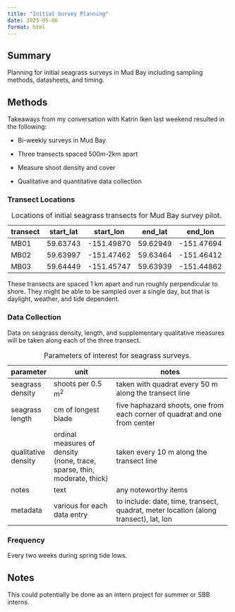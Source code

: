 ```yaml
---
title: "Initial Survey Planning"
date: 2025-05-06
format: html
---
```


## Summary

Planning for initial seagrass surveys in Mud Bay including sampling methods, datasheets, and timing.

## Methods

Takeaways from my conversation with Katrin Iken last weekend resulted in the following:

-   Bi-weekly surveys in Mud Bay

-   Three transects spaced 500m-2km apart

-   Measure shoot density and cover

-   Qualitative and quantitative data collection

### Transect Locations

| transect | start_lat | start_lon  | end_lat  | end_lon    |
|----------|-----------|------------|----------|------------|
| MB01     | 59.63743  | -151.49870 | 59.62949 | -151.47694 |
| MB02     | 59.63997  | -151.47462 | 59.63464 | -151.46412 |
| MB03     | 59.64449  | -151.45747 | 59.63939 | -151.44862 |

: Locations of initial seagrass transects for Mud Bay survey pilot.

These transects are spaced 1 km apart and run roughly perpendicular to shore. They might be able to be sampled over a single day, but that is daylight, weather, and tide dependent.

### Data Collection

Data on seagrass density, length, and supplementary qualitative measures will be taken along each of the three transect.

+-----------------------+----------------------------------------------+--------------------------------------------------------------------------------------+
| parameter             | unit                                         | notes                                                                                |
+=======================+==============================================+======================================================================================+
| seagrass density      | shoots per 0.5 m^2^                          | taken with quadrat every 50 m along the transect line                                |
+-----------------------+----------------------------------------------+--------------------------------------------------------------------------------------+
| seagrass length       | cm of longest blade                          | five haphazard shoots, one from each corner of quadrat and one from center           |
+-----------------------+----------------------------------------------+--------------------------------------------------------------------------------------+
| qualitative density   | ordinal measures of density\                 | taken every 10 m along the transect line                                             |
|                       | (none, trace, sparse, thin, moderate, thick) |                                                                                      |
+-----------------------+----------------------------------------------+--------------------------------------------------------------------------------------+
| notes                 | text                                         | any noteworthy items                                                                 |
+-----------------------+----------------------------------------------+--------------------------------------------------------------------------------------+
| metadata              | various for each data entry                  | to include: date, time, transect, quadrat, meter location (along transect), lat, lon |
+-----------------------+----------------------------------------------+--------------------------------------------------------------------------------------+

: Parameters of interest for seagrass surveys.

### Frequency

Every two weeks during spring tide lows.

## Notes

This could potentially be done as an intern project for summer or SBB interns.
